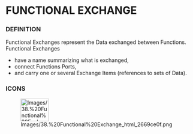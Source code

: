             
= FUNCTIONAL EXCHANGE =
 
=== DEFINITION ===
 
Functional Exchanges represent the Data exchanged between Functions. Functional Exchanges

 
* have a name summarizing what is exchanged,
* connect Functions Ports,
* and carry one or several Exchange Items (references to sets of 	Data).
 
=== ICONS ===
 
[[Image:Images/38.%20Functional%20Exchange_html_2669ce0f.png|75x60px]]

   